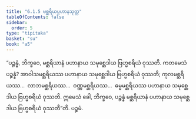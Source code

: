 ```yaml
---
title: "6.1.5 မစ္ဆရိယပ္ပဟာနသုတ္တ"
tableOfContents: false
sidebar:
  order: 5
type: "tipitaka"
basket: "su"
book: "a5"
---
```



<DynamicBreadcrumb />

<Division number="255" book="a5" e="ch" v="16" p="239">

<Paragraph number="1359" book="a5">
“ပဉ္စန္နံ, ဘိက္ခဝေ, မစ္ဆရိယာနံ ပဟာနာယ သမုစ္ဆေဒါယ ဗြဟ္မစရိယံ ဝုဿတိ. ကတမေသံ ပဉ္စန္နံ? အာဝါသမစ္ဆရိယဿ ပဟာနာယ သမုစ္ဆေဒါယ ဗြဟ္မစရိယံ ဝုဿတိ; ကုလမစ္ဆရိယဿ…  လာဘမစ္ဆရိယဿ…  ဝဏ္ဏမစ္ဆရိယဿ…  ဓမ္မမစ္ဆရိယဿ ပဟာနာယ သမုစ္ဆေဒါယ ဗြဟ္မစရိယံ ဝုဿတိ. ဣမေသံ ခေါ, ဘိက္ခဝေ, ပဉ္စန္နံ မစ္ဆရိယာနံ ပဟာနာယ သမုစ္ဆေဒါယ ဗြဟ္မစရိယံ ဝုဿတီ”တိ.

</Paragraph>
</Division>

<Paragraph number="1360" type="center" book="a5">
ပဉ္စမံ.
</Paragraph>
